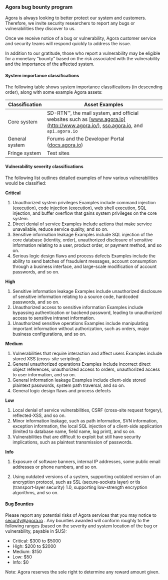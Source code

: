 ### Agora bug bounty program

Agora is always looking to better protect our system and customers. Therefore, we invite security researchers to report any bugs or vulnerabilities they discover to us.

Once we receive notice of a bug or vulnerability, Agora customer service and security teams will respond quickly to address the issue.

In addition to our gratitude, those who report a vulnerability may be eligible for a monetary “bounty” based on the risk associated with the vulnerability and the importance of the affected system.

#### System importance classifications

The following table shows system importance classifications (in descending order), along with some example Agora assets:


|Classification |Asset Examples| 
|---|---|
|Core system |SD-RTN™, the mail system, and official websites such as [www.agora.io](http://www.agora.io/), [sso.agora.io](http://sso.agora.io/), and `api.agora.io`|
|General system |Forums and the Developer Portal ([docs.agora.io](https://docs.agora.io/))| 
|Fringe system |Test sites |

#### Vulnerability severity classifications

The following list outlines detailed examples of how various vulnerabilities would be classified:

**Critical**

1. Unauthorized system privileges
  Examples include command injection (execution), code injection (execution), web shell execution, SQL injection, and buffer overflow that gains system privileges on the core system.
2. Direct denial of service
  Examples include actions that make service unavailable, reduce service quality, and so on.
3. Sensitive information leakage
  Examples include SQL injection of the core database (identity, order), unauthorized disclosure of sensitive information relating to a user, product order, or payment method, and so on.
4. Serious logic design flaws and process defects
  Examples include the ability to send batches of fraudulent messages, account consumption through a business interface, and large-scale modification of account passwords, and so on.

**High**

1. Sensitive information leakage
  Examples include unauthorized disclosure of sensitive information relating to a source code, hardcoded passwords, and so on.
2. Unauthorized access to sensitive information
  Examples include bypassing authentication or backend password, leading to unauthorized access to sensitive intranet information.
3. Unauthorized sensitive operations
  Examples include manipulating important information without authorization, such as orders, major business configurations, and so on.

**Medium**

1. Vulnerabilities that require interaction and affect users
  Examples include stored XSS (cross-site scripting).
2. General unauthorized operations
  Examples include incorrect direct object references, unauthorized access to orders, unauthorized access to user information, and so on.
3. General information leakage
  Examples include client-side stored plaintext passwords, system path traversal, and so on.
4. General logic design flaws and process defects

**Low**

1. Local denial of service vulnerabilities, CSRF (cross-site request forgery), reflected-XSS, and so on.
2. Minor information leakage, such as path information, SVN information, exception information, the local SQL injection of a client-side application (limited to database name, field name, log print), and so on.
3. Vulnerabilities that are difficult to exploit but still have security implications, such as plaintext transmission of passwords.

**Info**

1. Exposure of software banners, internal IP addresses, some public email addresses or phone numbers, and so on.

2. Using outdated versions of a system, supporting outdated version of an encryption protocol, such as SSL (secure-sockets layer) or tls (transport-layer security) 1.0, supporting low-strength encryption algorithms, and so on.

#### Bug Bounties

Please report any potential risks of Agora services that you may notice to security@agora.io . Any bounties awarded will conform roughly to the following ranges (based on the severity and system location of the bug or vulnerability, payable in $US):

- Critical: $300 to $5000
- High: $200 to $2000
- Medium: $150
- Low: $50
- Info: $0

Note: Agora reserves the sole right to determine any reward amount given.

